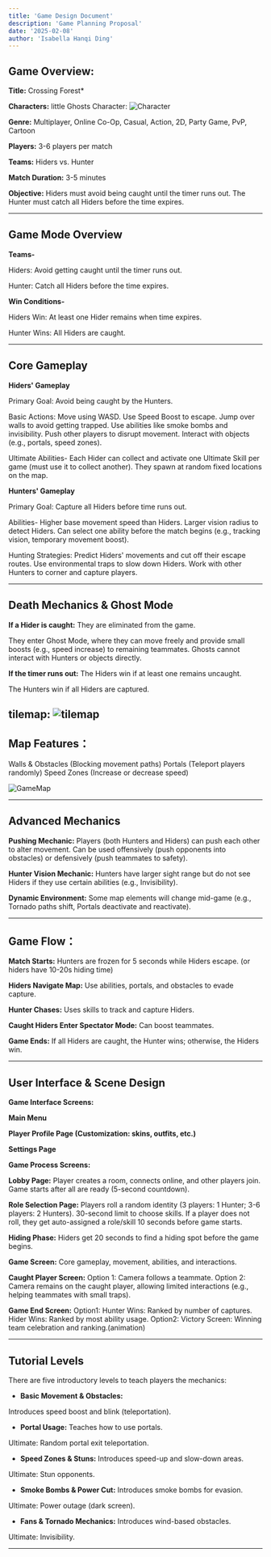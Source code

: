 ```yaml
---
title: 'Game Design Document'
description: 'Game Planning Proposal'
date: '2025-02-08'
author: 'Isabella Hanqi Ding'
---
```


## Game Overview:

**Title:** Crossing Forest*

**Characters:** little Ghosts
	Character:
<Image 
  src="/images/blog/ghost-player.png" 
  alt="Character" 
  width={200} 
  height={100}
  caption="Character"
  size="small"
/>

**Genre:** Multiplayer, Online Co-Op, Casual, Action, 2D, Party Game, PvP, Cartoon

**Players:** 3-6 players per match

**Teams:** Hiders vs. Hunter 

**Match Duration:** 3-5 minutes

**Objective:** Hiders must avoid being caught until the timer runs out.
The Hunter must catch all Hiders before the time expires.

---

## Game Mode Overview
**Teams-**

Hiders: Avoid getting caught until the timer runs out.

Hunter: Catch all Hiders before the time expires.

**Win Conditions-**

Hiders Win: At least one Hider remains when time expires.

Hunter Wins: All Hiders are caught.

---

## Core Gameplay

**Hiders&apos; Gameplay**

Primary Goal: Avoid being caught by the Hunters.

Basic Actions:
Move using WASD.
Use Speed Boost to escape.
Jump over walls to avoid getting trapped.
Use abilities like smoke bombs and invisibility.
Push other players to disrupt movement.
Interact with objects (e.g., portals, speed zones).

Ultimate Abilities-
Each Hider can collect and activate one Ultimate Skill per game (must use it to collect another).
They spawn at random fixed locations on the map.

**Hunters&apos; Gameplay**

Primary Goal: Capture all Hiders before time runs out.

Abilities-
Higher base movement speed than Hiders.
Larger vision radius to detect Hiders.
Can select one ability before the match begins (e.g., tracking vision, temporary movement boost).

Hunting Strategies:
Predict Hiders&apos; movements and cut off their escape routes.
Use environmental traps to slow down Hiders.
Work with other Hunters to corner and capture players.

---

## Death Mechanics &amp; Ghost Mode

**If a Hider is caught:**
They are eliminated from the game.

They enter Ghost Mode, where they can move freely and provide small boosts (e.g., speed increase) to remaining teammates.
Ghosts cannot interact with Hunters or objects directly.

**If the timer runs out:**
The Hiders win if at least one remains uncaught.

The Hunters win if all Hiders are captured.

tilemap:
<Image 
  src="/images/blog/tilemap.png" 
  alt="tilemap" 
  width={300} 
  height={200}
  caption="tilemap"
  size="small"
/>
---

## Map Features：
Walls &amp; Obstacles (Blocking movement paths)
Portals (Teleport players randomly)
Speed Zones (Increase or decrease speed)

<Image 
  src="/images/blog/GameMap.png" 
  alt="GameMap" 
  width={800} 
  height={600}
  caption="GameMap"
  size="large"
/>

---

## Advanced Mechanics
**Pushing Mechanic:**
Players (both Hunters and Hiders) can push each other to alter movement.
Can be used offensively (push opponents into obstacles) or defensively (push teammates to safety).

**Hunter Vision Mechanic:**
Hunters have larger sight range but do not see Hiders if they use certain abilities (e.g., Invisibility).

**Dynamic Environment:**
Some map elements will change mid-game (e.g., Tornado paths shift, Portals deactivate and reactivate).

---

## Game Flow：
**Match Starts:** 
Hunters are frozen for 5 seconds while Hiders escape. (or hiders have 10-20s hiding time)

**Hiders Navigate Map:** 
Use abilities, portals, and obstacles to evade capture.

**Hunter Chases:** 
Uses skills to track and capture Hiders.

**Caught Hiders Enter Spectator Mode:** 
Can boost teammates.

**Game Ends:** 
If all Hiders are caught, the Hunter wins; otherwise, the Hiders win.


---

## User Interface &amp; Scene Design

**Game Interface Screens:**

**Main Menu**

**Player Profile Page (Customization: skins, outfits, etc.)**

**Settings Page**

**Game Process Screens:**

**Lobby Page:**
Player creates a room, connects online, and other players join.
Game starts after all are ready (5-second countdown).

**Role Selection Page:**
Players roll a random identity (3 players: 1 Hunter; 3-6 players: 2 Hunters).
30-second limit to choose skills.
If a player does not roll, they get auto-assigned a role/skill 10 seconds before game starts.

**Hiding Phase:**
Hiders get 20 seconds to find a hiding spot before the game begins.

**Game Screen:**
Core gameplay, movement, abilities, and interactions.

**Caught Player Screen:**
Option 1: Camera follows a teammate.
Option 2: Camera remains on the caught player, allowing limited interactions (e.g., helping teammates with small traps).

**Game End Screen:**
	Option1:
Hunter Wins: Ranked by number of captures.
Hider Wins: Ranked by most ability usage.
	Option2:
Victory Screen: Winning team celebration and ranking.(animation)

---

## Tutorial Levels
There are five introductory levels to teach players the mechanics:

* **Basic Movement &amp; Obstacles:**

Introduces speed boost and blink (teleportation).

* **Portal Usage:**
Teaches how to use portals.

Ultimate: Random portal exit teleportation.

* **Speed Zones &amp; Stuns:**
Introduces speed-up and slow-down areas.

Ultimate: Stun opponents.

* **Smoke Bombs &amp; Power Cut:**
Introduces smoke bombs for evasion.

Ultimate: Power outage (dark screen).

* **Fans &amp; Tornado Mechanics:**
Introduces wind-based obstacles.

Ultimate: Invisibility.


---